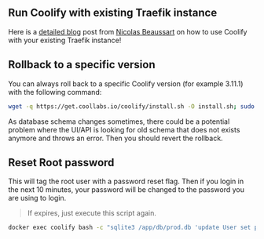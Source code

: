 
## Run Coolify with existing Traefik instance

Here is a [detailed blog](https://beaussan.io/blog/coolify-into-existing-traefik) post from [Nicolas Beaussart](https://twitter.com/beaussan) on how to use Coolify with your existing Traefik instance!


## Rollback to a specific version
You can always roll back to a specific Coolify version (for example 3.11.1) with the following command:

```bash
wget -q https://get.coollabs.io/coolify/install.sh -O install.sh; sudo bash ./install.sh -fx 3.11.1 
```

<Warning>
As database schema changes sometimes, there could be a potential problem where the UI/API is looking for old schema that does not exists anymore and throws an error. Then you should revert the rollback.
</Warning>

## Reset Root password
This will tag the root user with a password reset flag. Then if you login in the
next 10 minutes, your password will be changed to the password you are using to
login.

> If expires, just execute this script again.

```bash
docker exec coolify bash -c "sqlite3 /app/db/prod.db 'update User set password=\"RESETME\", updatedAt=`date +%s%N|cut -b1-13` where id=0'"
```

